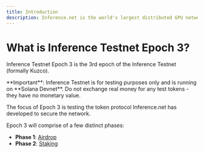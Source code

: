 ```yaml
---
title: Introduction
description: Inference.net is the world's largest distributed GPU network for AI inference.
---
```


# What is Inference Testnet Epoch 3?

Inference Testnet Epoch 3 is the 3rd epoch of the Inference Testnet (formally Kuzco).

<Warning>
  **Important**: Inference Testnet is for testing purposes only and is running
  on **Solana Devnet**. Do not exchange real money for any test tokens - they
  have no monetary value.
</Warning>

The focus of Epoch 3 is testing the token protocol Inference.net has developed to secure the network.

Epoch 3 will comprise of a few distinct phases:

- **Phase 1**: [Airdrop](/epoch-3/airdrop)
- **Phase 2**: [Staking](/epoch-3/staking)
